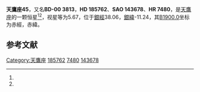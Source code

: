 {{Starbox begin
| name = 天鷹座45
}}
{{Starbox observe
| epoch = [[J2000.0|J2000.0]]
| constell = [[天鷹座|天鷹座]]<ref name=SIMBAD>{{cite web
 | url=http://simbad.u-strasbg.fr/simbad/sim-id?Ident=HR+7480
 | title=Pulsating variable Star
 | publisher=Centre de Données astronomiques de Strasbourg
 | work=SIMBAD
 | accessdate=2012-07-13
 | archive-date=2020-07-18
 | archive-url=https://web.archive.org/web/20200718103754/http://simbad.u-strasbg.fr/simbad/sim-id?Ident=HR+7480
 | dead-url=no
 }}</ref><ref name=DATA>{{cite web
 | url=http://vizier.u-strasbg.fr/viz-bin/VizieR-5?-out.add=.&-source=5050&-corr=PK=HR&-out.max=9999&HR=7480
 | title=VizieR Detailed Page
 | accessdate=2012-07-13
 | archive-date=2020-07-18
 | archive-url=https://web.archive.org/web/20200718103807/http://vizier.u-strasbg.fr/viz-bin/VizieR-5?-out.add=.&-source=5050&-corr=PK%3DHR&-out.max=9999&HR=7480
 | dead-url=no
 }}</ref>
| 星官 = 
| ra = {{RA|19|40|43.3}}<ref name=SIMBAD /><ref name=DATA />
| dec = {{DEC|-0|37|16}}<ref name=SIMBAD /><ref name=DATA />
| appmag_v = 5.67<ref name=SIMBAD /><ref name=DATA />
}}
{{Starbox character
| class = A3IV<ref name=SIMBAD /><ref name=DATA />
| b-v = 0.11<ref name=SIMBAD /><ref name=DATA />
| u-b = 0.09<ref name=SIMBAD /><ref name=DATA />
| r-i = <ref name=SIMBAD /><ref name=DATA />
| variable = 
}}
{{Starbox astrometry
| radial_v = 0.09
| prop_mo_ra = -46
| parallax = 0.018
| p_error = 
}}
{{Starbox catalog
| names =BD-00 3813，[[SAO星表|SAO]] 143678，[[HD星表|HD]] 185762，[[HR星表|HR]] 7480}}
{{Starbox reference |Simbad=HR+7480}}
{{Starbox end}}

'''天鷹座45'''，又名'''BD-00 3813'''，'''HD 185762'''、'''SAO 143678'''、'''HR 7480'''，是[[天鷹座|天鷹座]]的一颗恒星<ref name=SIMBAD /><ref name=DATA />，视星等为5.67，位于[[銀道座標系|銀經]]38.06，[[銀道座標系|銀緯]]-11.24，其[[B1900.0|B1900.0]]坐标为赤經{{RA|19|35|34.2}}，赤緯{{DEC|-0|-11.24|11}}。

== 参考文献 ==
{{reflist}}

{{star-stub}}

{{天鷹座恒星}}
{{星官|右旗|9|12}}
[[Category:天鷹座|Category:天鷹座]]
[[Category:HD和HDE天體|185762]]
[[Category:HR天體|7480]]
[[Category:SAO天體|143678]]